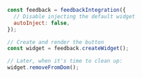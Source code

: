 ```javascript
const feedback = feedbackIntegration({
  // Disable injecting the default widget
  autoInject: false,
});

// Create and render the button
const widget = feedback.createWidget();

// Later, when it's time to clean up:
widget.removeFromDom();
```
